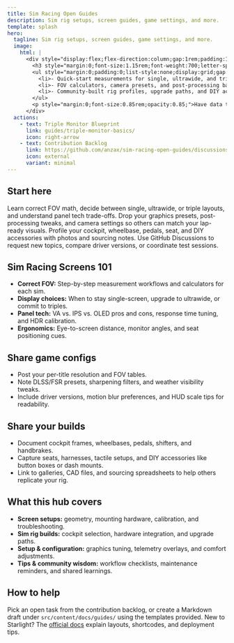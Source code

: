 ```yaml
---
title: Sim Racing Open Guides
description: Sim rig setups, screen guides, game settings, and more.
template: splash
hero:
  tagline: Sim rig setups, screen guides, game settings, and more.
  image:
    html: |
      <div style="display:flex;flex-direction:column;gap:1rem;padding:1.75rem;border-radius:1.5rem;background:linear-gradient(135deg,#4f46e5 0%,#9333ea 45%,#ec4899 100%);color:#ffffff;box-shadow:0 1.5rem 3rem rgba(36,34,58,0.28);width:100%;min-height:100%;">
        <h3 style="margin:0;font-size:1.15rem;font-weight:700;letter-spacing:0.01em;">Dialed-in immersion starts here</h3>
        <ul style="margin:0;padding:0;list-style:none;display:grid;gap:0.35rem;font-size:0.95rem;">
          <li>- Quick-start measurements for single, ultrawide, and triple layouts</li>
          <li>- FOV calculators, camera presets, and post-processing baselines</li>
          <li>- Community-built rig profiles, upgrade paths, and DIY accessories</li>
        </ul>
        <p style="margin:0;font-size:0.85rem;opacity:0.85;">Have data to share? Jump into the backlog, clone a template, and open a PR.</p>
      </div>
  actions:
    - text: Triple Monitor Blueprint
      link: guides/triple-monitor-basics/
      icon: right-arrow
    - text: Contribution Backlog
      link: https://github.com/anzax/sim-racing-open-guides/discussions
      icon: external
      variant: minimal
---
```



## Start here

<CardGrid stagger>
  <Card title="Sim Racing Screens 101" icon="compass">
    Learn correct FOV math, decide between single, ultrawide, or triple layouts,
    and understand panel tech trade-offs.
  </Card>
  <Card title="Share game configs" icon="add-document">
    Drop your graphics presets, post-processing tweaks, and camera settings so
    others can match your lap-ready visuals.
  </Card>
  <Card title="Share your builds" icon="rocket">
    Profile your cockpit, wheelbase, pedals, seat, and DIY accessories with
    photos and sourcing notes.
  </Card>
  <Card title="Join the community" icon="chat">
    Use GitHub Discussions to request new topics, compare driver versions, or
    coordinate test sessions.
  </Card>
</CardGrid>

## Sim Racing Screens 101

- **Correct FOV:** Step-by-step measurement workflows and calculators for each sim.
- **Display choices:** When to stay single-screen, upgrade to ultrawide, or commit to triples.
- **Panel tech:** VA vs. IPS vs. OLED pros and cons, response time tuning, and HDR calibration.
- **Ergonomics:** Eye-to-screen distance, monitor angles, and seat positioning cues.

## Share game configs

- Post your per-title resolution and FOV tables.
- Note DLSS/FSR presets, sharpening filters, and weather visibility tweaks.
- Include driver versions, motion blur preferences, and HUD scale tips for readability.

## Share your builds

- Document cockpit frames, wheelbases, pedals, shifters, and handbrakes.
- Capture seats, harnesses, tactile setups, and DIY accessories like button boxes or dash mounts.
- Link to galleries, CAD files, and sourcing spreadsheets to help others replicate your rig.

## What this hub covers

- **Screen setups:** geometry, mounting hardware, calibration, and troubleshooting.
- **Sim rig builds:** cockpit selection, hardware integration, and upgrade paths.
- **Setup & configuration:** graphics tuning, telemetry overlays, and comfort adjustments.
- **Tips & community wisdom:** workflow checklists, maintenance reminders, and shared learnings.

## How to help

Pick an open task from the contribution backlog, or create a Markdown draft under `src/content/docs/guides/` using the templates provided. New to Starlight? The [official docs](https://starlight.astro.build) explain layouts, shortcodes, and deployment tips.

